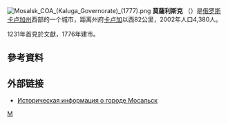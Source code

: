 {{coord|54|29|N|34|59|E|region:RU_type:city|display=title}}
[[File:Mosalsk_COA_(Kaluga_Governorate)_(1777).png|right]]
'''莫薩利斯克''' （{{lang-ru|Моса́льск}}）是[[俄罗斯|俄罗斯]][[卡卢加州|卡卢加州]]西部的一个城市，距离州府[[卡卢加|卡卢加]]以西82公里，2002年人口4,380人。

1231年首見於文獻，1776年建市。

==參考資料==
{{reflist}}

==外部链接==
* [http://www.surnameindex.info/info/kaluga/mosalsk/mosalsk/index.html Историческая информация о городе Мосальск] {{ref-ru}}

[[Category:卡卢加州城市|М]]

{{卡盧加州行政區劃}}
{{俄罗斯地理小作品}}